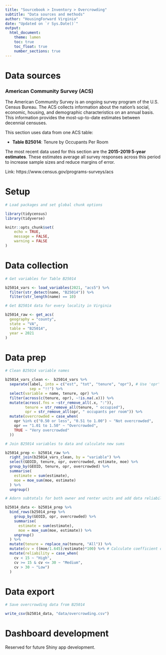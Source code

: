 ```yaml
---
title: "Sourcebook > Inventory > Overcrowding"
subtitle: "Data sources and methods"
author: "HousingForward Virginia"
date: "Updated on `r Sys.Date()`"
output:
  html_document:
    theme: lumen
    toc: true
    toc_float: true
    number_sections: true
---
```


# Data sources

### American Community Survey (ACS) {-}

The American Community Survey is an ongoing survey program of the U.S. Census Bureau. The ACS collects information about the nation’s social, economic, housing, and demographic characteristics on an annual basis. This information provides the most-up-to-date estimates between decennial censuses.

This section uses data from one ACS table:

* **Table B25014**: Tenure by Occupants Per Room

The most recent data used for this section are the **2015-2019 5-year estimates**. These estimates average all survey responses across this period to increase sample sizes and reduce margins of error.

Link: https://www.census.gov/programs-surveys/acs

# Setup

```r

# Load packages and set global chunk options

library(tidycensus)
library(tidyverse)

knitr::opts_chunk$set(
	echo = TRUE,
	message = FALSE,
	warning = FALSE
)

```

# Data collection

```r

# Get variables for Table B25014

b25014_vars <- load_variables(2021, "acs5") %>% 
  filter(str_detect(name, "B25014")) %>% 
  filter(str_length(name) == 10)

# Get B25014 data for every locality in Virginia

b25014_raw <- get_acs(
  geography = "county",
  state = "VA",
  table = "B25014",
  year = 2021
)

```

# Data prep

```r

# Clean B25014 variable names

b25014_vars_clean <-  b25014_vars %>% 
  separate(label, into = c("est", "tot", "tenure", "opr"), # Use 'opr' for 'occupants per room'
           sep = "!!") %>% 
  select(variable = name, tenure, opr) %>%
  filter(across(c(tenure, opr), ~!is.na(.x))) %>% 
  mutate(across(.fns = ~str_remove_all(.x, ":")),
         tenure = str_remove_all(tenure, " occupied"),
         opr = str_remove_all(opr, " occupants per room")) %>% 
  mutate(overcrowded = case_when(
    opr %in% c("0.50 or less", "0.51 to 1.00") ~ "Not overcrowded",
    opr == "1.01 to 1.50" ~ "Overcrowded",
    TRUE ~ "Very overcrowded"
  ))

# Join B25014 variables to data and calculate new sums

b25014_prep <- b25014_raw %>% 
  right_join(b25014_vars_clean, by = "variable") %>% 
  select(GEOID, tenure, opr, overcrowded, estimate, moe) %>% 
  group_by(GEOID, tenure, opr, overcrowded) %>% 
  summarise(
    estimate = sum(estimate),
    moe = moe_sum(moe, estimate)
  ) %>% 
  ungroup()

# Adorn subtotals for both owner and renter units and add data reliability info

b25014_data <- b25014_prep %>% 
  bind_rows(b25014_prep %>%  
    group_by(GEOID, opr, overcrowded) %>% 
    summarise(
      estimate = sum(estimate),
      moe = moe_sum(moe, estimate)) %>% 
    ungroup()
  ) %>% 
  mutate(tenure = replace_na(tenure, "All")) %>% 
  mutate(cv = ((moe/1.645)/estimate)*100) %>% # Calculate coefficient of variation
  mutate(reliability = case_when(
    cv < 15 ~ "High",
    cv >= 15 & cv <= 30 ~ "Medium",
    cv > 30 ~ "Low")
  )

```

# Data export

```r

# Save overcrowding data from B25014

write_csv(b25014_data, "data/overcrowding.csv")

```

# Dashboard development

Reserved for future Shiny app development.
